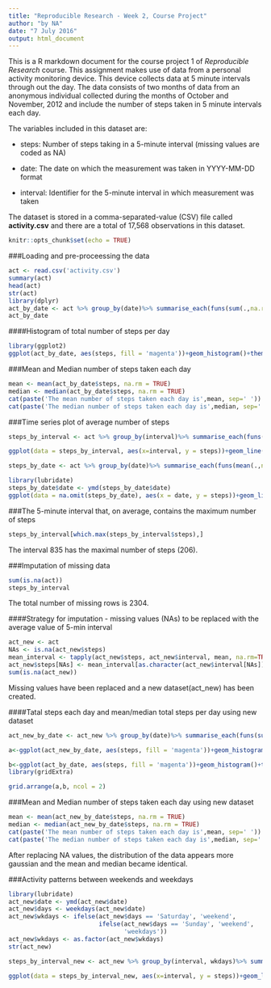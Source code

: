 ```yaml
---
title: "Reproducible Research - Week 2, Course Project"
author: "by NA"
date: "7 July 2016"
output: html_document
---
```


This is a R markdown document for the course project 1 of *Reproducible Research* course. This assignment makes use of data from a personal activity monitoring device. This device collects data at 5 minute intervals through out the day. The data consists of two months of data from an anonymous individual collected during the months of October and November, 2012 and include the number of steps taken in 5 minute intervals each day.

The variables included in this dataset are:

*   steps: Number of steps taking in a 5-minute interval (missing values are coded as NA)

*   date: The date on which the measurement was taken in YYYY-MM-DD format

*   interval: Identifier for the 5-minute interval in which measurement was taken

The dataset is stored in a comma-separated-value (CSV) file called **activity.csv** and there are a total of 17,568 observations in this dataset.

```r
knitr::opts_chunk$set(echo = TRUE)
```

###Loading and pre-proceessing the data


```r
act <- read.csv('activity.csv')
summary(act)
head(act)
str(act)
library(dplyr)
act_by_date <- act %>% group_by(date)%>% summarise_each(funs(sum(.,na.rm=TRUE)))
act_by_date
```

####Histogram of total number of steps per day
```r
library(ggplot2)
ggplot(act_by_date, aes(steps, fill = 'magenta'))+geom_histogram()+theme(legend.position = 'none')+ggtitle('Histogram of total number of steps per day')
```

###Mean and Median number of steps taken each day
```r
mean <- mean(act_by_date$steps, na.rm = TRUE)
median <- median(act_by_date$steps, na.rm = TRUE)
cat(paste('The mean number of steps taken each day is',mean, sep=' '))
cat(paste('The median number of steps taken each day is',median, sep=' '))
```

###Time series plot of average number of steps
```r

steps_by_interval <- act %>% group_by(interval)%>% summarise_each(funs(mean(.,na.rm=TRUE)))

ggplot(data = steps_by_interval, aes(x=interval, y = steps))+geom_line(color = 'gold2')+ggtitle('Time series plot of average number of steps by 5 min interval')

steps_by_date <- act %>% group_by(date)%>% summarise_each(funs(mean(.,na.rm=TRUE)))

library(lubridate)
steps_by_date$date <- ymd(steps_by_date$date)
ggplot(data = na.omit(steps_by_date), aes(x = date, y = steps))+geom_line(color = 'red')+ggtitle('Time series plot of average number of steps by date')
```

###The 5-minute interval that, on average, contains the maximum number of steps

```r
steps_by_interval[which.max(steps_by_interval$steps),]
```
The interval 835 has the maximal number of steps (206).

###Imputation of missing data

```r
sum(is.na(act))
steps_by_interval
```

The total number of missing rows is 2304. 

####Strategy for imputation - missing values (NAs) to be replaced with the average value of 5-min interval

```r
act_new <- act
NAs <- is.na(act_new$steps)
mean_interval <- tapply(act_new$steps, act_new$interval, mean, na.rm=TRUE, simplify=TRUE)
act_new$steps[NAs] <- mean_interval[as.character(act_new$interval[NAs])]
sum(is.na(act_new))
```
Missing values have been replaced and a new dataset(act_new) has been created.

####Tatal steps each day and mean/median total steps per day using new dataset


```r
act_new_by_date <- act_new %>% group_by(date)%>% summarise_each(funs(sum(.,na.rm=TRUE)))

a<-ggplot(act_new_by_date, aes(steps, fill = 'magenta'))+geom_histogram()+theme(legend.position = 'none')+ggtitle('Histogram of total number of steps per day \nusing new dataset')+theme(title = element_text(size =8))

b<-ggplot(act_by_date, aes(steps, fill = 'magenta'))+geom_histogram()+theme(legend.position = 'none')+ggtitle('Histogram of total number of steps per day')+theme(title = element_text(size =8))
library(gridExtra)

grid.arrange(a,b, ncol = 2)
```

###Mean and Median number of steps taken each day using new dataset
```r
mean <- mean(act_new_by_date$steps, na.rm = TRUE)
median <- median(act_new_by_date$steps, na.rm = TRUE)
cat(paste('The mean number of steps taken each day is',mean, sep=' '))
cat(paste('The median number of steps taken each day is',median, sep=' '))

```

After replacing NA values, the distribution of the data appears more gaussian and the mean and median became identical. 

###Activity patterns between weekends and weekdays
```r
library(lubridate)
act_new$date <- ymd(act_new$date)
act_new$days <- weekdays(act_new$date)
act_new$wkdays <- ifelse(act_new$days == 'Saturday', 'weekend',
                         ifelse(act_new$days == 'Sunday', 'weekend',
                                'weekdays'))
act_new$wkdays <- as.factor(act_new$wkdays)
str(act_new)

steps_by_interval_new <- act_new %>% group_by(interval, wkdays)%>% summarise_each(funs(mean))

ggplot(data = steps_by_interval_new, aes(x=interval, y = steps))+geom_line(color = 'purple')+facet_wrap(~wkdays)+ggtitle('Time series plot of weekdays and weeken activity levels defined \nby average number of steps')
```